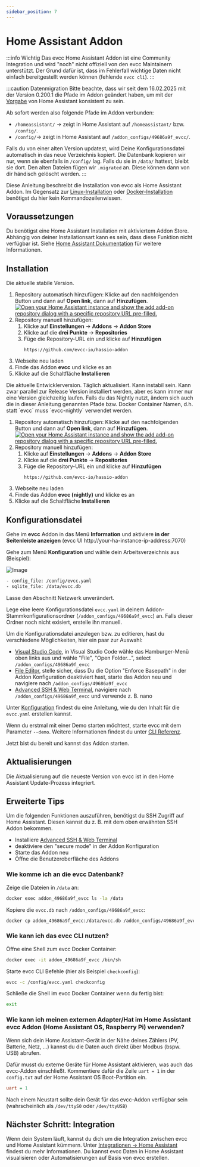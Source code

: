 ```yaml
---
sidebar_position: 7
---
```



# Home Assistant Addon

:::info Wichtig
Das evcc Home Assistant Addon ist eine Community Integration und wird "noch" nicht offiziell von den evcc Maintainern unterstützt.
Der Grund dafür ist, dass im Fehlerfall wichtige Daten nicht einfach bereitgestellt werden können (fehlende `evcc cli`).
:::

:::caution Datenmigration
Bitte beachte, dass wir seit dem 16.02.2025 mit der Version 0.200.1 die Pfade im Addon geändert haben, um mit der [Vorgabe](https://developers.home-assistant.io/blog/2023/11/06/public-addon-config/) von Home Assistant konsistent zu sein.

Ab sofort werden also folgende Pfade im Addon verbunden:

- `/homeassistant/` -> zeigt in Home Assistant auf `/homeassistant/` bzw. `/config/`.
- `/config/`-> zeigt in Home Assistant auf `/addon_configs/49686a9f_evcc/`.

Falls du von einer alten Version updatest, wird Deine Konfigurationsdatei automatisch in das neue Verzeichnis kopiert.
Die Datenbank kopieren wir nur, wenn sie ebenfalls in `/config/` lag. Falls du sie in `/data/` hattest, bleibt sie dort.
Den alten Dateien fügen wir `.migrated` an. Diese können dann von dir händisch gelöscht werden.
:::

Diese Anleitung beschreibt die Installation von evcc als Home Assistant Addon.
Im Gegensatz zur [Linux-Installation](./linux) oder [Docker-Installation](./docker) benötigst du hier kein Kommandozeilenwissen.

## Voraussetzungen

Du benötigst eine Home Assistant Installation mit aktiviertem Addon Store.
Abhängig von deiner Installationsart kann es sein, dass diese Funktion nicht verfügbar ist.
Siehe [Home Assistant Dokumentation](https://www.home-assistant.io/installation/#advanced-installation-methods) für weitere Informationen.

## Installation

<Tabs groupId="release-type">
  <TabItem value="Release" label="Release" default>
  Die aktuelle stabile Version.

1. Repository automatisch hinzufügen: Klicke auf den nachfolgenden Button und dann auf **Open link**, dann auf **Hinzufügen**.
   [![Open your Home Assistant instance and show the add add-on repository dialog with a specific repository URL pre-filled.](https://my.home-assistant.io/badges/supervisor_add_addon_repository.svg)](https://my.home-assistant.io/redirect/supervisor_add_addon_repository/?repository_url=https%3A%2F%2Fgithub.com%2Fevcc-io%2Fhassio-addon)
2. Repository manuell hinzufügen:
   1. Klicke auf **Einstellungen** → **Addons** → **Addon Store**
   2. Klicke auf die **drei Punkte** → **Repositories**
   3. Füge die Repository-URL ein und klicke auf **Hinzufügen**
      ```
      https://github.com/evcc-io/hassio-addon
      ```
3. Webseite neu laden
4. Finde das Addon **evcc** und klicke es an
5. Klicke auf die Schaltfläche **Installieren**

  </TabItem>
  <TabItem value="Nightly" label="Nightly">
  Die aktuelle Entwicklerversion. Täglich aktualisiert. Kann instabil sein.
  Kann zwar parallel zur Release Version installiert werden, aber es kann immer nur eine Version gleichzeitig laufen.
  Falls du das Nightly nutzt, ändern sich auch die in dieser Anleitung genannten Pfade bzw. Docker Container Namen, d.h. statt `evcc` muss `evcc-nightly` verwendet werden.

1. Repository automatisch hinzufügen: Klicke auf den nachfolgenden Button und dann auf **Open link**, dann auf **Hinzufügen**.
   [![Open your Home Assistant instance and show the add add-on repository dialog with a specific repository URL pre-filled.](https://my.home-assistant.io/badges/supervisor_add_addon_repository.svg)](https://my.home-assistant.io/redirect/supervisor_add_addon_repository/?repository_url=https%3A%2F%2Fgithub.com%2Fevcc-io%2Fhassio-addon)
2. Repository manuell hinzufügen:
   1. Klicke auf **Einstellungen** → **Addons** → **Addon Store**
   2. Klicke auf die **drei Punkte** → **Repositories**
   3. Füge die Repository-URL ein und klicke auf **Hinzufügen**
      ```
      https://github.com/evcc-io/hassio-addon
      ```
3. Webseite neu laden
4. Finde das Addon **evcc (nightly)** und klicke es an
5. Klicke auf die Schaltfläche **Installieren**

  </TabItem>
</Tabs>

## Konfigurationsdatei

Gehe im **evcc** Addon in das Menü **Information** und aktiviere **in der Seitenleiste anzeigen** (evcc UI http://your-ha-instance-ip-address:7070)

Gehe zum Menü **Konfiguration** und wähle dein Arbeitsverzeichnis aus (Beispiel):

![Image](screenshots/ha_configuration_ui.webp)

```sh
- config_file: /config/evcc.yaml
- sqlite_file: /data/evcc.db
```

Lasse den Abschnitt Netzwerk unverändert.

Lege eine leere Konfigurationsdatei `evcc.yaml` in deinem Addon-Stammkonfigurationsordner (`/addon_configs/49686a9f_evcc`) an.
Falls dieser Ordner noch nicht exisiert, erstelle ihn manuell.

Um die Konfigurationsdatei anzulegen bzw. zu editieren, hast du verschiedene Möglichkeiten, hier ein paar zur Auswahl:

- [Visual Studio Code](https://github.com/hassio-addons/addon-vscode), in Visual Studio Code wähle das Hamburger-Menü oben links aus und wähle "File", "Open Folder...", select `/addon_configs/49686a9f_evcc`
- [File Editor](https://github.com/home-assistant/addons/tree/master/configurator), stelle sicher, dass Du die Option "Enforce Basepath" in der Addon Konfiguration deaktiviert hast, starte das Addon neu und navigiere nach `/addon_configs/49686a9f_evcc`
- [Advanced SSH & Web Terminal](https://github.com/hassio-addons/addon-ssh), navigiere nach `/addon_configs/49686a9f_evcc` und verwende z. B. nano

Unter [Konfiguration](./configuration) findest du eine Anleitung, wie du den Inhalt für die `evcc.yaml` erstellen kannst.

Wenn du erstmal mit einer Demo starten möchtest, starte evcc mit dem Parameter `--demo`.
Weitere Informationen findest du unter [CLI Referenz](/docs/reference/cli/evcc).

Jetzt bist du bereit und kannst das Addon starten.

## Aktualisierungen

Die Aktualisierung auf die neueste Version von evcc ist in den Home Assistant Update-Prozess integriert.

## Erweiterte Tips

Um die folgenden Funktionen auszuführen, benötigst du SSH Zugriff auf Home Assistant. Diesen kannst du z. B. mit dem oben erwähnten SSH Addon bekommen.

- Installiere [Advanced SSH & Web Terminal](https://github.com/hassio-addons/addon-ssh)
- deaktiviere den "secure mode" in der Addon Konfiguration
- Starte das Addon neu
- Öffne die Benutzeroberfläche des Addons

### Wie komme ich an die evcc Datenbank?

Zeige die Dateien in `/data` an:

```sh
docker exec addon_49686a9f_evcc ls -la /data
```

Kopiere die `evcc.db` nach `/addon_configs/49686a9f_evcc`:

```sh
docker cp addon_49686a9f_evcc:/data/evcc.db /addon_configs/49686a9f_evcc/
```

### Wie kann ich das evcc CLI nutzen?

Öffne eine Shell zum evcc Docker Container:

```sh
docker exec -it addon_49686a9f_evcc /bin/sh
```

Starte evcc CLI Befehle (hier als Beispiel `checkconfig`):

```sh
evcc -c /config/evcc.yaml checkconfig
```

Schließe die Shell im evcc Docker Container wenn du fertig bist:

```sh
exit
```

### Wie kann ich meinen externen Adapter/Hat im Home Assistant evcc Addon (Home Assistant OS, Raspberry Pi) verwenden?

Wenn sich dein Home Assistant-Gerät in der Nähe deines Zählers (PV, Batterie, Netz, ...) kannst du die Daten auch direkt über Modbus (bspw. USB) abrufen.

Dafür musst du externe Geräte für Home Assistant aktivieren, was auch das evcc-Addon einschließt.
Kommentiere dafür die Zeile `uart = 1` in der `config.txt` auf der Home Assistant OS Boot-Partition ein.

```ini title=/config.txt
uart = 1 
```


Nach einem Neustart sollte dein Gerät für das evcc-Addon verfügbar sein (wahrscheinlich als `/dev/ttyS0` oder `/dev/ttyUSB`)


## Nächster Schritt: Integration

Wenn dein System läuft, kannst du dich um die Integration zwischen evcc und Home Assistant kümmern.
Unter [Integrationen → Home Assistant](../integrations/home-assistant) findest du mehr Informationen.
Du kannst evcc Daten in Home Assistant visualisieren oder Automatisierungen auf Basis von evcc erstellen.
